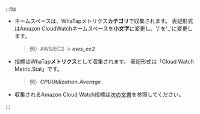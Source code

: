 :::tip

- ネームスペースは、WhaTapメトリクス**カテゴリ**で収集されます。 表記形式はAmazon CloudWatchネームスペースを**小文字**に変更し、'/'を'**\_**'に変更します。

  > 例）AWS/EC2 → **_aws_ec2_**

- 指標はWhaTap**メトリクス**として収集されます。 表記形式は「Cloud Watch Metric.Stat」です。

  > 例）**_CPUUtilization.Average_**

- 収集されるAmazon Cloud Watch指標は[次の文書](https://docs.aws.amazon.com/ko_kr/AmazonCloudWatch/latest/monitoring/aws-services-cloudwatch-metrics.html)を参照してください。

:::
